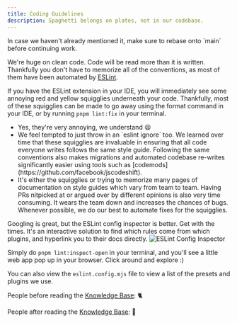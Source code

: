 ```yaml
---
title: Coding Guidelines
description: Spaghetti belongs on plates, not in our codebase.
---
```



<Callout >
In case we haven't already mentioned it, make sure to rebase onto `main` before continuing work.
</Callout>

We're huge on clean code. Code will be read more than it is written. Thankfully you don't have to memorize all of the conventions, as most of them have been automated by [ESLint](https://eslint.org/).

If you have the ESLint extension in your IDE, you will immediately see some annoying red and yellow squigglies underneath your code. Thankfully, most of these squigglies can be made to go away using the format command in your IDE, or by running `pnpm lint:fix` in your terminal.

<Accordions>
  <Accordion title="But these squigglies are so annoying 😭 Can I just do `eslint ignore`? 🥺👉👈">
    <ul>
      <li>Yes, they're very annoying, we understand 😫</li>
      <li>We feel tempted to just throw in an `eslint ignore` too. We learned over time that these squigglies are invaluable in ensuring that all code everyone writes follows the same style guide. Following the same conventions also makes migrations and automated codebase re-writes significantly easier using tools such as [codemods](https://github.com/facebook/jscodeshift).</li>
      <li>It's either the squigglies or trying to memorize many pages of documentation on style guides which vary from team to team. Having PRs nitpicked at or argued over by different opinions is also very time consuming. It wears the team down and increases the chances of bugs. Whenever possible, we do our best to automate fixes for the squigglies.</li>
    </ul>
  </Accordion>

  <Accordion title="The error message isn't helpful, should I google the error or is there a quicker way?">
Googling is great, but the ESLint config inspector is better. Get with the times. It's an interactive solution to find which rules come from which plugins, and hyperlink you to their docs directly.

<img src="https://eslint.org/assets/images/blog/2024/config-inspector-intro.png" alt="ESLint Config Inspector" />

Simply do `pnpm lint:inspect-open` in your terminal, and you'll see a little web app pop up in your browser. Click around and explore :)

You can also view the `eslint.config.mjs` file to view a list of the presets and plugins we use.

  </Accordion>
 </Accordions>

People before reading the [Knowledge Base](/docs/knowledge-base): 🐈

People after reading the [Knowledge Base](/docs/knowledge-base): 🐅
